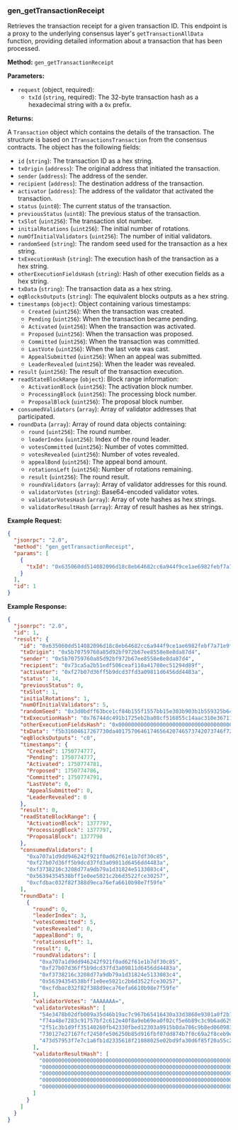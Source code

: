 ### gen_getTransactionReceipt

Retrieves the transaction receipt for a given transaction ID. This endpoint is a proxy to the underlying consensus layer's `getTransactionAllData` function, providing detailed information about a transaction that has been processed.

**Method:** `gen_getTransactionReceipt`

**Parameters:**

- `request` (object, required):
  - `txId` (`string`, required): The 32-byte transaction hash as a hexadecimal string with a `0x` prefix.

**Returns:**

A `Transaction` object which contains the details of the transaction. The structure is based on `ITransactionsTransaction` from the consensus contracts. The object has the following fields:

- `id` (`string`): The transaction ID as a hex string.
- `txOrigin` (`address`): The original address that initiated the transaction.
- `sender` (`address`): The address of the sender.
- `recipient` (`address`): The destination address of the transaction.
- `activator` (`address`): The address of the validator that activated the transaction.
- `status` (`uint8`): The current status of the transaction.
- `previousStatus` (`uint8`): The previous status of the transaction.
- `txSlot` (`uint256`): The transaction slot number.
- `initialRotations` (`uint256`): The initial number of rotations.
- `numOfInitialValidators` (`uint256`): The number of initial validators.
- `randomSeed` (`string`): The random seed used for the transaction as a hex string.
- `txExecutionHash` (`string`): The execution hash of the transaction as a hex string.
- `otherExecutionFieldsHash` (`string`): Hash of other execution fields as a hex string.
- `txData` (`string`): The transaction data as a hex string.
- `eqBlocksOutputs` (`string`): The equivalent blocks outputs as a hex string.
- `timestamps` (`object`): Object containing various timestamps:
  - `Created` (`uint256`): When the transaction was created.
  - `Pending` (`uint256`): When the transaction became pending.
  - `Activated` (`uint256`): When the transaction was activated.
  - `Proposed` (`uint256`): When the transaction was proposed.
  - `Committed` (`uint256`): When the transaction was committed.
  - `LastVote` (`uint256`): When the last vote was cast.
  - `AppealSubmitted` (`uint256`): When an appeal was submitted.
  - `LeaderRevealed` (`uint256`): When the leader was revealed.
- `result` (`uint256`): The result of the transaction execution.
- `readStateBlockRange` (`object`): Block range information:
  - `ActivationBlock` (`uint256`): The activation block number.
  - `ProcessingBlock` (`uint256`): The processing block number.
  - `ProposalBlock` (`uint256`): The proposal block number.
- `consumedValidators` (`array`): Array of validator addresses that participated.
- `roundData` (`array`): Array of round data objects containing:
  - `round` (`uint256`): The round number.
  - `leaderIndex` (`uint256`): Index of the round leader.
  - `votesCommitted` (`uint256`): Number of votes committed.
  - `votesRevealed` (`uint256`): Number of votes revealed.
  - `appealBond` (`uint256`): The appeal bond amount.
  - `rotationsLeft` (`uint256`): Number of rotations remaining.
  - `result` (`uint256`): The round result.
  - `roundValidators` (`array`): Array of validator addresses for this round.
  - `validatorVotes` (`string`): Base64-encoded validator votes.
  - `validatorVotesHash` (`array`): Array of vote hashes as hex strings.
  - `validatorResultHash` (`array`): Array of result hashes as hex strings.

**Example Request:**

```json
{
  "jsonrpc": "2.0",
  "method": "gen_getTransactionReceipt",
  "params": [
    {
      "txId": "0x635060dd514082096d18c8eb64682cc6a944f9ce1ae6982febf7a71e9f656f49"
    }
  ],
  "id": 1
}
```

**Example Response:**

```json
{
  "jsonrpc": "2.0",
  "id": 1,
  "result": {
    "id": "0x635060dd514082096d18c8eb64682cc6a944f9ce1ae6982febf7a71e9f656f49",
    "txOrigin": "0x5b70759760a85d92bf972b67ee8558e8e8da87d4",
    "sender": "0x5b70759760a85d92bf972b67ee8558e8e8da87d4",
    "recipient": "0x73ca5a2b51edf506ceaf110a41780ec51294d89f",
    "activator": "0xf27b07d36ff5b9dcd37fd3a09811d6456dd4483a",
    "status": 14,
    "previousStatus": 0,
    "txSlot": 1,
    "initialRotations": 1,
    "numOfInitialValidators": 5,
    "randomSeed": "0x3d0bdff63bce1cf84b155f1557bb15e303b903b1b559325b6492794a5e498954",
    "txExecutionHash": "0x76744dc491b1725eb2ba08cf516855c14aac310e36711368c04442fd39d61853",
    "otherExecutionFieldsHash": "0x0000000000000000000000000000000000000000000000000000000000000000",
    "txData": "f5b31604617267730da4017570646174656420746573742073746f72616765066d6574686f64747570646174655f73746f7261676500",
    "eqBlocksOutputs": "c0",
    "timestamps": {
      "Created": 1750774777,
      "Pending": 1750774777,
      "Activated": 1750774781,
      "Proposed": 1750774786,
      "Committed": 1750774791,
      "LastVote": 0,
      "AppealSubmitted": 0,
      "LeaderRevealed": 0
    },
    "result": 0,
    "readStateBlockRange": {
      "ActivationBlock": 1377797,
      "ProcessingBlock": 1377797,
      "ProposalBlock": 1377798
    },
    "consumedValidators": [
      "0xa707a1d9dd946242f921f0ad62f61e1b7df30c85",
      "0xf27b07d36ff5b9dcd37fd3a09811d6456dd4483a",
      "0xf3738216c3208d77a9db79a1d31824e5133083c4",
      "0x56394354538bff1e0ee5021c2b6d3522fce30257",
      "0xcfdbac032f82f388d9eca76efa6610b98e7f59fe"
    ],
    "roundData": [
      {
        "round": 0,
        "leaderIndex": 3,
        "votesCommitted": 5,
        "votesRevealed": 0,
        "appealBond": 0,
        "rotationsLeft": 1,
        "result": 0,
        "roundValidators": [
          "0xa707a1d9dd946242f921f0ad62f61e1b7df30c85",
          "0xf27b07d36ff5b9dcd37fd3a09811d6456dd4483a",
          "0xf3738216c3208d77a9db79a1d31824e5133083c4",
          "0x56394354538bff1e0ee5021c2b6d3522fce30257",
          "0xcfdbac032f82f388d9eca76efa6610b98e7f59fe"
        ],
        "validatorVotes": "AAAAAAA=",
        "validatorVotesHash": [
          "54e3478b02dfb009a35d46b19ac7c967b65416430a33d3860e9301a0f2b19d57",
          "f74a48e7283c91757bf2c612e40f8a9eb69ea0f02cf5e6b89c3c9b6ad629a3c1",
          "2f51c3b1d9ff35140260fb42330fbed12303a9915b8da786c9b8ed060983fa6c",
          "730127e27167fcf2450fe506250b85d916fbf07dd874b7f0c69a2f8ceb9e44a6",
          "473d57953f7e7c1a6fb1d2335618f21088025e02bd9fa30d6f85f20a55c24d15"
        ],
        "validatorResultHash": [
          "0000000000000000000000000000000000000000000000000000000000000000",
          "0000000000000000000000000000000000000000000000000000000000000000",
          "0000000000000000000000000000000000000000000000000000000000000000",
          "0000000000000000000000000000000000000000000000000000000000000000",
          "0000000000000000000000000000000000000000000000000000000000000000"
        ]
      }
    ]
  }
}
```
